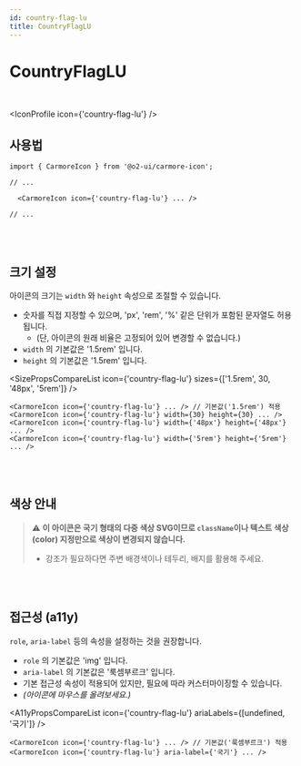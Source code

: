 ```yaml
---
id: country-flag-lu
title: CountryFlagLU
---
```




# CountryFlagLU

<br />

<IconProfile icon={'country-flag-lu'} />

## 사용법

```tsx
import { CarmoreIcon } from '@o2-ui/carmore-icon';

// ...

  <CarmoreIcon icon={'country-flag-lu'} ... />

// ...
```

<br />
<br />

## 크기 설정

아이콘의 크기는 `width` 와 `height` 속성으로 조절할 수 있습니다.

- 숫자를 직접 지정할 수 있으며, 'px', 'rem', '%' 같은 단위가 포함된 문자열도 허용됩니다.
  - (단, 아이콘의 원래 비율은 고정되어 있어 변경할 수 없습니다.)
- `width` 의 기본값은 '1.5rem' 입니다.
- `height` 의 기본값은 '1.5rem' 입니다.

<SizePropsCompareList icon={'country-flag-lu'} sizes={['1.5rem', 30, '48px', '5rem']} />

```tsx
<CarmoreIcon icon={'country-flag-lu'} ... /> // 기본값('1.5rem') 적용
<CarmoreIcon icon={'country-flag-lu'} width={30} height={30} ... />
<CarmoreIcon icon={'country-flag-lu'} width={'48px'} height={'48px'} ... />
<CarmoreIcon icon={'country-flag-lu'} width={'5rem'} height={'5rem'} ... />
```

<br />
<br />

## 색상 안내

> ⚠️ <b>이 아이콘은 국기 형태의 다중 색상 SVG이므로 `className`이나 텍스트 색상(color) 지정만으로 색상이 변경되지 않습니다. </b>
>
> - 강조가 필요하다면 주변 배경색이나 테두리, 배지를 활용해 주세요.

<br />
<br />

## 접근성 (a11y)

`role`, `aria-label` 등의 속성을 설정하는 것을 권장합니다.

- `role` 의 기본값은 'img' 입니다.
- `aria-label` 의 기본값은 '룩셈부르크' 입니다.
- 기본 접근성 속성이 적용되어 있지만, 필요에 따라 커스터마이징할 수 있습니다.
- _(아이콘에 마우스를 올려보세요.)_

<A11yPropsCompareList icon={'country-flag-lu'} ariaLabels={[undefined, '국기']} />

```tsx
<CarmoreIcon icon={'country-flag-lu'} ... /> // 기본값('룩셈부르크') 적용
<CarmoreIcon icon={'country-flag-lu'} aria-label={'국기'} ... />
```
